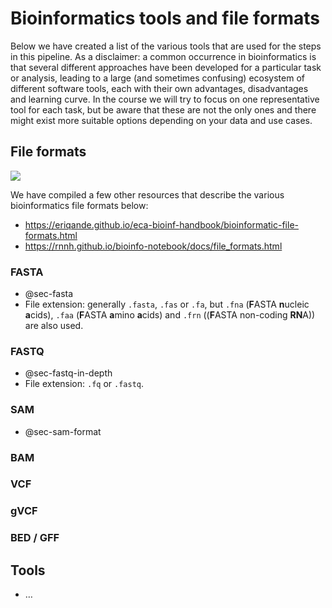 # Bioinformatics tools and file formats

Below we have created a list of the various tools that are used for the steps in this pipeline. As a disclaimer: a common occurrence in bioinformatics is that several different approaches have been developed for a particular task or analysis, leading to a large (and sometimes confusing) ecosystem of different software tools, each with their own advantages, disadvantages and learning curve. In the course we will try to focus on one representative tool for each task, but be aware that these are not the only ones and there might exist more suitable options depending on your data and use cases.

## File formats

![](https://imgs.xkcd.com/comics/standards.png)

::: {.callout}

We have compiled a few other resources that describe the various bioinformatics file formats below:

- [https://eriqande.github.io/eca-bioinf-handbook/bioinformatic-file-formats.html](https://eriqande.github.io/eca-bioinf-handbook/bioinformatic-file-formats.html)
- [https://rnnh.github.io/bioinfo-notebook/docs/file_formats.html](https://rnnh.github.io/bioinfo-notebook/docs/file_formats.html)

:::

### FASTA

- @sec-fasta
- File extension: generally `.fasta`, `.fas` or `.fa`, but `.fna` (**F**ASTA **n**ucleic **a**cids), `.faa` (**F**ASTA **a**mino **a**cids) and `.frn` ((**F**ASTA non-coding **RN**A)) are also used.

### FASTQ

- @sec-fastq-in-depth
- File extension: `.fq` or `.fastq`.

### SAM

- @sec-sam-format

### BAM

### VCF

### gVCF

### BED / GFF

## Tools

- ...
